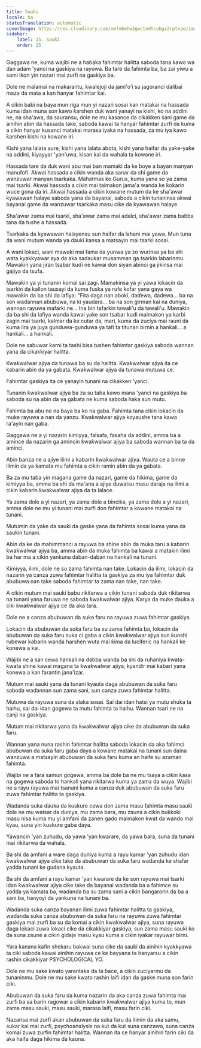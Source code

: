 ```yaml
---
title: Sauƙi
locale: ha
statusTranslation: automatic
coverImage: https://res.cloudinary.com/xmfm6mhw3gwctndtcubgx2rptnae/image/upload/v1740337243/small_cover_educacion_fundamental_a051170f1c.webp
sidebar:
    label: 15. Sauƙi
    order: 15
---
```

Gaggawa ne, kuma wajibi ne a haɓaka fahimtar halitta saboda tana kawo wa ɗan adam 'yanci na gaskiya na rayuwa. Ba tare da fahimta ba, ba zai yiwu a sami ikon yin nazari mai zurfi na gaskiya ba.

Dole ne malamai na makarantu, kwalejoji da jami'o'i su jagoranci ɗalibai maza da mata a kan hanyar fahimtar kai.

A cikin babi na baya mun riga mun yi nazari sosai kan matakai na hassada kuma idan muna son kawo ƙarshen duk wani yanayi na kishi, ko na addini ne, na sha'awa, da sauransu, dole ne mu kasance da cikakken sani game da ainihin abin da hassada take, saboda kawai ta hanyar fahimtar zurfi da kuma a cikin hanyar kusanci matakai marasa iyaka na hassada, za mu iya kawo ƙarshen kishi na kowane iri.

Kishi yana lalata aure, kishi yana lalata abota, kishi yana haifar da yaƙe-yaƙe na addini, ƙiyayyar 'yan'uwa, kisan kai da wahala ta kowane iri.

Hassada tare da duk wani abu mai ban mamaki da ke ɓoye a bayan manyan manufofi. Akwai hassada a cikin wanda aka sanar da shi game da wanzuwar manyan tsarkaka. Mahatmas ko Gurus, kuma yana so ya zama mai tsarki. Akwai hassada a cikin mai taimakon jama'a wanda ke ƙoƙarin wuce gona da iri. Akwai hassada a cikin kowane mutum da ke sha'awar kyawawan halaye saboda yana da bayanai, saboda a cikin tunaninsa akwai bayanai game da wanzuwar tsarkaka masu cike da kyawawan halaye.

Sha'awar zama mai tsarki, sha'awar zama mai adalci, sha'awar zama babba tana da tushe a hassada.

Tsarkaka da kyawawan halayensu sun haifar da lahani mai yawa. Mun tuna da wani mutum wanda ya ɗauki kansa a matsayin mai tsarki sosai.

A wani lokaci, wani mawaƙi mai fama da yunwa ya zo wurinsa ya ba shi wata kyakkyawar aya da aka sadaukar musamman ga tsarkin labarinmu. Mawaƙin yana jiran tsabar kuɗi ne kawai don siyan abinci ga jikinsa mai gajiya da tsufa.

Mawaƙin ya yi tunanin komai sai zagi. Mamakinsa ya yi yawa lokacin da tsarkin da kallon tausayi da kuma fuska ya rufe ƙofar yana gaya wa mawaƙin da ba shi da lafiya: "Fita daga nan aboki, daɗewa, daɗewa... ba na son waɗannan abubuwa, na ƙi yaudara... ba na son girman kai na duniya, wannan rayuwa mafarki ne... Ina bin tafarkin tawali'u da tawali'u. Mawaƙin da ba shi da lafiya wanda kawai yake son tsabar kuɗi maimakon ya karɓi zagin mai tsarki, kalmar da ke cutar da, mari, kuma da zuciya mai rauni da kuma lira ya juya gunduwa-gunduwa ya tafi ta titunan birnin a hankali... a hankali... a hankali.

Dole ne sabuwar ƙarni ta tashi bisa tushen fahimtar gaskiya saboda wannan yana da cikakkiyar halitta.

Ƙwaƙwalwar ajiya da tunawa ba su da halitta. Ƙwaƙwalwar ajiya ita ce kabarin abin da ya gabata. Ƙwaƙwalwar ajiya da tunawa mutuwa ce.

Fahimtar gaskiya ita ce yanayin tunani na cikakken 'yanci.

Tunanin ƙwaƙwalwar ajiya ba za su taɓa kawo mana 'yanci na gaskiya ba saboda su na abin da ya gabata ne kuma saboda haka sun mutu.

Fahimta ba abu ne na baya ba ko na gaba. Fahimta tana cikin lokacin da muke rayuwa a nan da yanzu. Ƙwaƙwalwar ajiya koyaushe tana kawo ra'ayin nan gaba.

Gaggawa ne a yi nazarin kimiyya, falsafa, fasaha da addini, amma ba a amince da nazarin ga amincin ƙwaƙwalwar ajiya ba saboda wannan ba ta da aminci.

Abin banza ne a ajiye ilimi a kabarin ƙwaƙwalwar ajiya. Wauta ce a binne ilimin da ya kamata mu fahimta a cikin ramin abin da ya gabata.

Ba za mu taɓa yin magana game da nazari, game da hikima, game da kimiyya ba, amma ba shi da ma'ana a ajiye duwatsu masu daraja na ilimi a cikin kabarin ƙwaƙwalwar ajiya da ta lalace.

Ya zama dole a yi nazari, ya zama dole a bincika, ya zama dole a yi nazari, amma dole ne mu yi tunani mai zurfi don fahimtar a kowane matakai na tunani.

Mutumin da yake da sauƙi da gaske yana da fahimta sosai kuma yana da sauƙin tunani.

Abin da ke da mahimmanci a rayuwa ba shine abin da muka taru a kabarin ƙwaƙwalwar ajiya ba, amma abin da muka fahimta ba kawai a matakin ilimi ba har ma a cikin yankuna daban-daban na hankali na tunani.

Kimiyya, ilimi, dole ne su zama fahimta nan take. Lokacin da ilimi, lokacin da nazarin ya canza zuwa fahimtar halitta ta gaskiya za mu iya fahimtar duk abubuwa nan take saboda fahimtar ta zama nan take, nan take.

A cikin mutum mai sauƙi babu rikitarwa a cikin tunani saboda duk rikitarwa na tunani yana faruwa ne saboda ƙwaƙwalwar ajiya. Ƙarya da muke ɗauka a ciki ƙwaƙwalwar ajiya ce da aka tara.

Dole ne a canza abubuwan da suka faru na rayuwa zuwa fahimtar gaskiya.

Lokacin da abubuwan da suka faru ba su zama fahimta ba, lokacin da abubuwan da suka faru suka ci gaba a cikin ƙwaƙwalwar ajiya sun ƙunshi rubewar kabarin wanda harshen wuta mai ƙima da luciferic na hankali ke ƙonewa a kai.

Wajibi ne a san cewa hankali na dabba wanda ba shi da ruhaniya kwata-kwata shine kawai magana ta ƙwaƙwalwar ajiya, kyandir mai kabari yana ƙonewa a kan farantin jana'izar.

Mutum mai sauƙi yana da tunani kyauta daga abubuwan da suka faru saboda waɗannan sun zama sani, sun canza zuwa fahimtar halitta.

Mutuwa da rayuwa suna da alaƙa sosai. Sai dai idan hatsi ya mutu shuka ta haihu, sai dai idan gogewa ta mutu fahimta ta haihu. Wannan tsari ne na canji na gaskiya.

Mutum mai rikitarwa yana da ƙwaƙwalwar ajiya cike da abubuwan da suka faru.

Wannan yana nuna rashin fahimtar halitta saboda lokacin da aka fahimci abubuwan da suka faru gaba ɗaya a kowane matakai na tunani sun daina wanzuwa a matsayin abubuwan da suka faru kuma an haife su azaman fahimta.

Wajibi ne a fara samun gogewa, amma ba dole ba ne mu tsaya a cikin ƙasa na gogewa saboda to hankali yana rikitarwa kuma ya zama da wuya. Wajibi ne a rayu rayuwa mai tsanani kuma a canza duk abubuwan da suka faru zuwa fahimtar halitta ta gaskiya.

Waɗanda suka ɗauka da kuskure cewa don zama masu fahimta masu sauƙi dole ne mu watsar da duniya, mu zama bara, mu zauna a cikin bukkoki masu nisa kuma mu yi amfani da zanen gado maimakon kwat da wando mai kyau, suna yin kuskure gaba ɗaya.

Yawancin ’yan zuhudu, da yawa ’yan kwarare, da yawa bara, suna da tunani mai rikitarwa da wahala.

Ba shi da amfani a ware daga duniya kuma a rayu kamar ’yan zuhudu idan ƙwaƙwalwar ajiya cike take da abubuwan da suka faru waɗanda ke shafar yadda tunani ke gudana kyauta.

Ba shi da amfani a rayu kamar ’yan kwarare da ke son rayuwa mai tsarki idan ƙwaƙwalwar ajiya cike take da bayanai waɗanda ba a fahimce su yadda ya kamata ba, waɗanda ba su zama sani a cikin ɓangarorin da ba a sani ba, hanyoyi da yankuna na tunani ba.

Waɗanda suka canza bayanan ilimi zuwa fahimtar halitta ta gaskiya, waɗanda suka canza abubuwan da suka faru na rayuwa zuwa fahimtar gaskiya mai zurfi ba su da komai a cikin ƙwaƙwalwar ajiya, suna rayuwa daga lokaci zuwa lokaci cike da cikakkiyar gaskiya, sun zama masu sauƙi ko da suna zaune a cikin gidaje masu kyau kuma a cikin iyakar rayuwar birni.

Yara ƙanana kafin shekaru bakwai suna cike da sauƙi da ainihin kyakkyawa ta ciki saboda kawai ainihin rayuwa ce ke bayyana ta hanyarsu a cikin rashin cikakkiyar PSYCHOLOGICAL YO.

Dole ne mu sake kwato yarantaka da ta ɓace, a cikin zuciyarmu da tunaninmu. Dole ne mu sake kwato rashin laifi idan da gaske muna son farin ciki.

Abubuwan da suka faru da kuma nazarin da aka canza zuwa fahimta mai zurfi ba sa barin ragowar a cikin kabarin ƙwaƙwalwar ajiya kuma to, mun zama masu sauƙi, masu sauƙi, marasa laifi, masu farin ciki.

Nazarisa mai zurfi akan abubuwan da suka faru da ilimin da aka samu, sukar kai mai zurfi, psychoanalysis na kut da kut suna canzawa, suna canza komai zuwa zurfin fahimtar halitta. Wannan ita ce hanyar ainihin farin ciki da aka haifa daga hikima da ƙauna.

